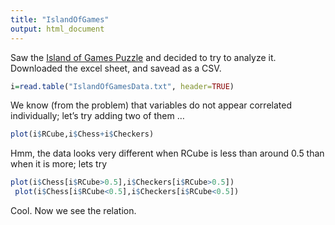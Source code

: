 ```yaml
---
title: "IslandOfGames"
output: html_document
---
```


Saw the [Island of Games Puzzle](http://www.datasciencecentral.com/profiles/blogs/island-of-games-puzzle-problem-statement) and decided to try to analyze it. Downloaded the excel sheet, and savead as a CSV.


```r
i=read.table("IslandOfGamesData.txt", header=TRUE)
```

We know (from the problem) that variables do not appear correlated individually; let's try adding two of them ...

```r
plot(i$RCube,i$Chess+i$Checkers)
```

Hmm, the data looks very different when RCube is less than around 0.5 than when it is more; lets try

```r
plot(i$Chess[i$RCube>0.5],i$Checkers[i$RCube>0.5])
 plot(i$Chess[i$RCube<0.5],i$Checkers[i$RCube<0.5])
```

Cool. Now we see the relation.